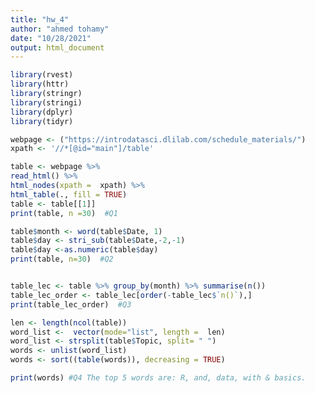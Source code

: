 ```yaml
---
title: "hw_4"
author: "ahmed tohamy"
date: "10/28/2021"
output: html_document
---
```


```r
library(rvest)
library(httr)
library(stringr)
library(stringi)
library(dplyr)
library(tidyr)

webpage <- ("https://introdatasci.dlilab.com/schedule_materials/")
xpath <- '//*[@id="main"]/table'

table <- webpage %>%
read_html() %>%
html_nodes(xpath =  xpath) %>%
html_table(., fill = TRUE) 
table <- table[[1]]
print(table, n =30)  #Q1

table$month <- word(table$Date, 1)
table$day <- stri_sub(table$Date,-2,-1)
table$day <-as.numeric(table$day)
print(table, n=30)  #Q2


table_lec <- table %>% group_by(month) %>% summarise(n())
table_lec_order <- table_lec[order(-table_lec$`n()`),]
print(table_lec_order)  #Q3

len <- length(ncol(table))
word_list <-  vector(mode="list", length =  len)
word_list <- strsplit(table$Topic, split= " ")
words <- unlist(word_list)
words <- sort((table(words)), decreasing = TRUE)

print(words) #Q4 The top 5 words are: R, and, data, with & basics. 
```

